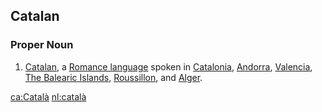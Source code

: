 ==Catalan==

===Proper Noun===

# [[Catalan]], a [[Romance language]] spoken in [[Catalonia]], [[Andorra]], [[Valencia]], [[The Balearic Islands]], [[Roussillon]], and [[Alger]].

[[ca:Català]]
[[nl:català]]